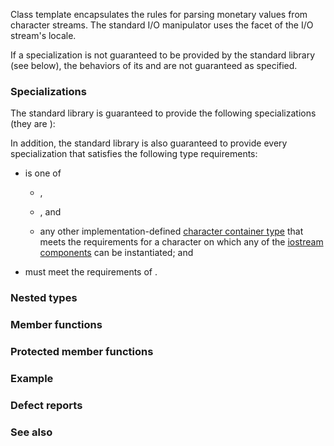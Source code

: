 {{cpp/title|money_get}}
{{cpp/locale/money_get/navbar}}
{{ddcl|header=locale|1=
template&lt; 
    class CharT,
    class InputIt = std::istreambuf_iterator&lt;CharT&gt;
&gt; class money_get;
}}

Class template {{tt|std::money_get}} encapsulates the rules for parsing monetary values from character streams. The standard I/O manipulator {{lc|std::get_money}} uses the {{tt|std::money_get}} facet of the I/O stream's locale.

{{inheritance diagram/std-money_get}}

If a {{tt|std::money_get}} specialization is not guaranteed to be provided by the standard library (see below), the behaviors of its {{lc|get()}} and {{lc|do_get()}} are not guaranteed as specified.

===Specializations===
The standard library is guaranteed to provide the following specializations (they are {{rlp|locale|required to be implemented by any locale object}}):
{{dsc begin}}
{{dsc header|locale}}
{{dsc|{{c/core|std::money_get&lt;char&gt;}}|parses narrow string representations of monetary values}}
{{dsc|{{c/core|std::money_get&lt;wchar_t&gt;}}|parses wide string representations of monetary values}}
{{dsc end}}

In addition, the standard library is also guaranteed to provide every specialization that satisfies the following type requirements:
* {{tt|CharT}} is one of
** {{c/core|char}},
** {{c/core|wchar_t}}, and
** any other implementation-defined [[cpp/string|character container type]] that meets the requirements for a character on which any of the [[cpp/io|iostream components]] can be instantiated; and
* {{tt|InputIt}} must meet the requirements of {{named req|InputIterator}}.

===Nested types===
{{dsc begin}}
{{dsc hitem|Type|Definition}}
{{dsc|{{tt|char_type}}|{{tt|CharT}}}}
{{dsc|{{tt|string_type}}|{{c/core|std::basic_string&lt;CharT&gt;}}}}
{{dsc|{{tt|iter_type}}|{{tt|InputIt}}}}
{{dsc end}}

{{cpp/locale/facet data members}}

===Member functions===
{{dsc begin}}
{{dsc mem ctor|cpp/locale/money_get/money_get|constructs a new {{tt|money_get}} facet}}
{{dsc mem fun|cpp/locale/money_get/get|invokes {{tt|do_get}}}}
{{dsc end}}

===Protected member functions===
{{dsc begin}}
{{dsc prot mem dtor|cpp/locale/money_get/~money_get|destructs a {{tt|money_get}} facet}}
{{dsc inc|cpp/locale/money_get/dsc do_get}}
{{dsc end}}

===Example===
{{example
|code=
#include &lt;iomanip&gt;
#include &lt;iostream&gt;
#include &lt;iterator&gt;
#include &lt;locale&gt;
#include &lt;sstream&gt;

int main()
{
    std::string str = "$1.11 $2.22 $3.33";
    std::cout &lt;&lt; std::fixed &lt;&lt; std::setprecision(2);
    
    std::cout &lt;&lt; '\"' &lt;&lt; str &lt;&lt; "\" parsed with the I/O manipulator: ";
    std::istringstream s1(str);
    s1.imbue(std::locale("en_US.UTF-8"));
    
    long double val;
    while (s1 &gt;&gt; std::get_money(val))
        std::cout &lt;&lt; val / 100 &lt;&lt; ' ';
    std::cout &lt;&lt; '\n';
    
    str = "USD  1,234.56";
    std::cout &lt;&lt; '\"' &lt;&lt; str &lt;&lt; "\" parsed with the facet directly: ";
    std::istringstream s2(str);
    s2.imbue(std::locale("en_US.UTF-8"));
    
    auto&amp; f = std::use_facet&lt;std::money_get&lt;char&gt;&gt;(s2.getloc());
    std::ios_base::iostate err;
    std::istreambuf_iterator&lt;char&gt; beg(s2), end;
    f.get(beg, end, true, s2, err, val);
    
    std::cout &lt;&lt; val / 100 &lt;&lt; '\n';
}
|output=
"$1.11 $2.22 $3.33" parsed with the I/O manipulator: 1.11 2.22 3.33
"USD  1,234.56" parsed with the facet directly: 1234.56
}}

===Defect reports===
{{dr list begin}}
{{dr list item|wg=lwg|dr=427|std=C++98|before={{tt|money_get}} was guaranteed to accept any {{tt|CharT}} that&lt;br&gt;meets the requirements for a character on which&lt;br&gt;any of the iostream components can be instantiated|after=only guarantees to accept {{c/core|char}},&lt;br&gt;{{c/core|wchar_t}} and other implementation-&lt;br&gt;defined character types}}
{{dr list item|wg=lwg|dr=2392|std=C++98|before=only character type {{tt|CharT}} could be&lt;br&gt;guaranteed to be accepted by {{tt|money_get}}|after=can guarantee to accept implementation-&lt;br&gt;defined character container types}}
{{dr list end}}

===See also===
{{dsc begin}}
{{dsc inc|cpp/locale/dsc moneypunct}}
{{dsc inc|cpp/locale/dsc money_put}}
{{dsc inc|cpp/io/manip/dsc get_money}}
{{dsc end}}

{{langlinks|de|es|fr|it|ja|pt|ru|zh}}